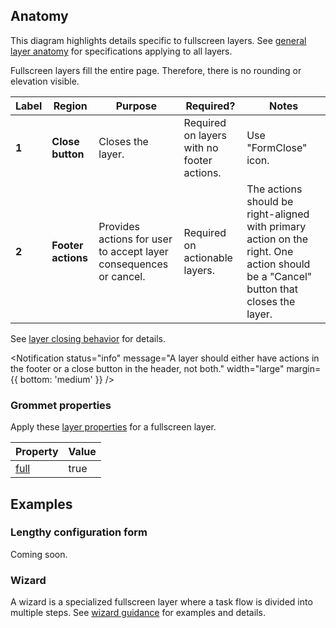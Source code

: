 
## Anatomy

This diagram highlights details specific to fullscreen layers. See [general layer anatomy](/components/layer#anatomy) for specifications applying to all layers.

Fullscreen layers fill the entire page. Therefore, there is no rounding or elevation visible.

<Example plain>
  <FullscreenLayerAnatomy />
</Example>

| Label | Region             | Purpose                                                           | Required?                                  | Notes                                                                                                                               |
| ----- | ------------------ | ----------------------------------------------------------------- | ------------------------------------------ | ----------------------------------------------------------------------------------------------------------------------------------- |
| **1** | **Close button**   | Closes the layer.                                                 | Required on layers with no footer actions. | Use "FormClose" icon.                                                                                                               |
| **2** | **Footer actions** | Provides actions for user to accept layer consequences or cancel. | Required on actionable layers.             | The actions should be right-aligned with primary action on the right. One action should be a "Cancel" button that closes the layer. |

See [layer closing behavior](/components/layer#layer-closing-behavior) for details.

<Notification
  status="info"
  message="A layer should either have actions in the footer or a close button in the header, not both."
  width="large"
  margin={{ bottom: 'medium' }}
/>

### Grommet properties

Apply these [layer properties](https://v2.grommet.io/layer) for a fullscreen layer.

| Property                                 | Value |
| ---------------------------------------- | ----- |
| [full](https://v2.grommet.io/layer#full) | true  |

## Examples

### Lengthy configuration form

Coming soon.

### Wizard

A wizard is a specialized fullscreen layer where a task flow is divided into multiple steps. See [wizard guidance](/templates/wizard) for examples and details.
